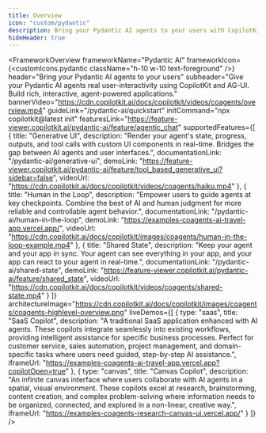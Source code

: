 ```yaml
---
title: Overview
icon: "custom/pydantic"
description: Bring your Pydantic AI agents to your users with CopilotKit via AG-UI.
hideHeader: true
---
```


<FrameworkOverview
  frameworkName="Pydantic AI"
  frameworkIcon={<customIcons.pydantic className="h-10 w-10 text-foreground" />}
  header="Bring your Pydantic AI agents to your users"
  subheader="Give your Pydantic AI agents real user-interactivity using CopilotKit and AG-UI. Build rich, interactive, agent-powered applications."
  bannerVideo="https://cdn.copilotkit.ai/docs/copilotkit/videos/coagents/overview.mp4"
  guideLink="/pydantic-ai/quickstart"
  initCommand="npx copilotkit@latest init"
  featuresLink="https://feature-viewer.copilotkit.ai/pydantic-ai/feature/agentic_chat"
  supportedFeatures={[
    {
      title: "Generative UI",
      description: "Render your agent's state, progress, outputs, and tool calls with custom UI components in real-time. Bridges the gap between AI agents and user interfaces.",
      documentationLink: "/pydantic-ai/generative-ui",
      demoLink: "https://feature-viewer.copilotkit.ai/pydantic-ai/feature/tool_based_generative_ui?sidebar=false",
      videoUrl: "https://cdn.copilotkit.ai/docs/copilotkit/videos/coagents/haiku.mp4"
    },
    {
      title: "Human in the Loop",
      description: "Empower users to guide agents at key checkpoints. Combine the best of AI and human judgment for more reliable and controllable agent behavior.",
      documentationLink: "/pydantic-ai/human-in-the-loop",
      demoLink: "https://examples-coagents-ai-travel-app.vercel.app/",
      videoUrl: "https://cdn.copilotkit.ai/docs/copilotkit/images/coagents/human-in-the-loop-example.mp4"
    },
    {
      title: "Shared State",
      description: "Keep your agent and your app in sync. Your agent can see everything in your app, and your app can react to your agent in real-time.",
      documentationLink: "/pydantic-ai/shared-state",
      demoLink: "https://feature-viewer.copilotkit.ai/pydantic-ai/feature/shared_state",
      videoUrl: "https://cdn.copilotkit.ai/docs/copilotkit/videos/coagents/shared-state.mp4"
    }
  ]}
  architectureImage="https://cdn.copilotkit.ai/docs/copilotkit/images/coagents/coagents-highlevel-overview.png"
  liveDemos={[
    {
      type: "saas",
      title: "SaaS Copilot",
      description: "A traditional SaaS application enhanced with AI agents. These copilots integrate seamlessly into existing workflows, providing intelligent assistance for specific business processes. Perfect for customer service, sales automation, project management, and domain-specific tasks where users need guided, step-by-step AI assistance.",
      iframeUrl: "https://examples-coagents-ai-travel-app.vercel.app?copilotOpen=true"
    },
    {
      type: "canvas",
      title: "Canvas Copilot",
      description: "An infinite canvas interface where users collaborate with AI agents in a spatial, visual environment. These copilots excel at research, brainstorming, content creation, and complex problem-solving where information needs to be organized, connected, and explored in a non-linear, creative way.",
      iframeUrl: "https://examples-coagents-research-canvas-ui.vercel.app/"
    }
  ]}
/>

